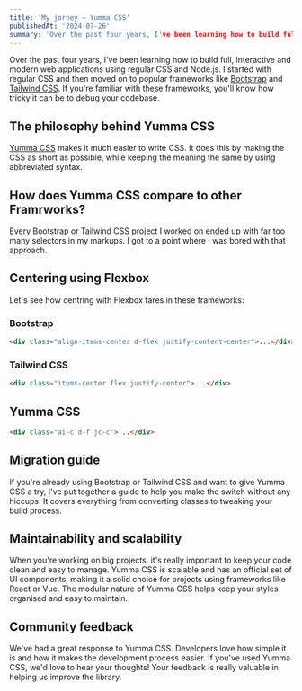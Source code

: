 ```yaml
---
title: 'My jorney — Yumma CSS'
publishedAt: '2024-07-26'
summary: 'Over the past four years, I've been learning how to build full, interactive and modern web applications using regular CSS and Node.js. I started with regular CSS and then moved on to popular frameworks like [Bootstrap](https://getbootstrap.com) and [Tailwind CSS](https://tailwindcss.com/). If you're familiar with these frameworks, you'll know how tricky it can be to debug your codebase.'
---
```


Over the past four years, I've been learning how to build full, interactive and modern web applications using regular CSS and Node.js. I started with regular CSS and then moved on to popular frameworks like [Bootstrap](https://getbootstrap.com) and [Tailwind CSS](https://tailwindcss.com/). If you're familiar with these frameworks, you'll know how tricky it can be to debug your codebase.

## The philosophy behind Yumma CSS

[Yumma CSS](https://www.yummacss.com/) makes it much easier to write CSS. It does this by making the CSS as short as possible, while keeping the meaning the same by using abbreviated syntax.

## How does Yumma CSS compare to other Framrworks?

Every Bootstrap or Tailwind CSS project I worked on ended up with far too many selectors in my markups. I got to a point where I was bored with that approach.

## Centering using Flexbox

Let's see how centring with Flexbox fares in these frameworks:

### Bootstrap

```html
<div class="align-items-center d-flex justify-content-center">...</div>
```

### Tailwind CSS

```html
<div class="items-center flex justify-center">...</div>
```

## Yumma CSS

```html
<div class="ai-c d-f jc-c">...</div>
```

## Migration guide

If you're already using Bootstrap or Tailwind CSS and want to give Yumma CSS a try, I've put together a guide to help you make the switch without any hiccups. It covers everything from converting classes to tweaking your build process.

## Maintainability and scalability

When you're working on big projects, it's really important to keep your code clean and easy to manage. Yumma CSS is scalable and has an official set of UI components, making it a solid choice for projects using frameworks like React or Vue. The modular nature of Yumma CSS helps keep your styles organised and easy to maintain.

## Community feedback

We've had a great response to Yumma CSS. Developers love how simple it is and how it makes the development process easier. If you've used Yumma CSS, we'd love to hear your thoughts! Your feedback is really valuable in helping us improve the library.